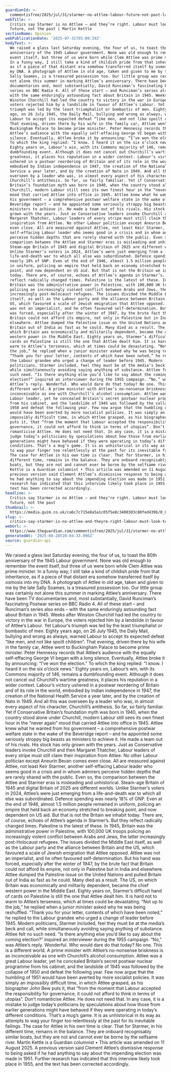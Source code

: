 ```yaml
---
guardianId: >-
  commentisfree/2025/jul/31/starmer-no-attlee-labour-future-not-past-labour-leaders-in-shadow
webTitle: >-
  Critics say Starmer is no Attlee – and they’re right. Labour must look to the
  future, not the past | Martin Kettle
sectionName: Opinion
webPublicationDate: '2025-07-31T05:00:39Z'
bodyText: >-
  We raised a glass last Saturday evening, the four of us, to toast the 80th
  anniversary of the 1945 Labour government. None was old enough to remember the
  event itself, but three of us were born while Clem Attlee was prime minister.
  In a funny way, I still take a kind of childish pride from that inheritance,
  as if a piece of that distant era somehow transferred itself by osmosis into
  my DNA. A photograph of Attlee in old age, taken and given to me by the late
  Sally Soames, is a treasured possession too. Our little group was certainly
  not alone this summer in marking Attlee’s anniversary. There have been TV
  documentaries and, most substantially, David Runciman’s fascinating Postwar
  series on BBC Radio 4. All of these start – and Runciman’s series also ends –
  with the same enduringly astounding fact about Britain in 1945. Weeks after
  Winston Churchill had led the country to victory in the war in Europe, the
  voters rejected him by a landslide in favour of Attlee’s Labour. Yet Labour’s
  triumph was led by the least triumphalist or bombastic of men. Eighty years
  ago, on 26 July 1945, the Daily Mail, bullying and wrong as always, warned
  Labour to accept its expected defeat “like men, and not like spoilt children”.
  That evening, driven there by his wife in the family car, Attlee went to
  Buckingham Palace to become prime minister. Peter Hennessy records that
  Attlee’s audience with the equally self-effacing George VI began with a long
  silence. Eventually, Attlee broke it by announcing: “I’ve won the election.”
  To which the king replied: “I know. I heard it on the six o’clock news.”
  Eighty years on, Labour’s win, with its Commons majority of 146, remains a
  dumbfounding event. Although it does not cancel out Churchill’s wartime
  greatness, it places his reputation in a wider context. Labour’s victory
  ushered in a postwar reordering of Britain and of its role in the world,
  embodied by Indian independence in 1947, the creation of the National Health
  Service a year later, and by the creation of Nato in 1949. And all this was
  overseen by a leader who was, in almost every aspect of his character,
  Churchill’s antithesis. So far, so fairly familiar. Yet if Conservative
  Britain’s foundation myth was born in 1940, when the country stood alone under
  Churchill, modern Labour still sees its own finest hour in the “never again”
  mood that carried Attlee into office in 1945. Attlee knew what he wanted from
  his government – a comprehensive postwar welfare state in the wake of the
  Beveridge report – and he appointed some seriously stroppy big beasts as
  ministers to achieve it. He made a team out of his rivals. His stock has only
  grown with the years. Just as Conservative leaders invoke Churchill and then
  Margaret Thatcher, Labour leaders of every stripe must still claim their
  inspiration from Attlee. No other Labour politician except Aneurin Bevan comes
  even close. All are measured against Attlee, not least Keir Starmer, another
  self-effacing Labour leader who seems good in a crisis and in whom admirers
  perceive hidden depths that are rarely shared with the public. Even so, the
  comparison between the Attlee and Starmer eras is misleading and unhistorical.
  Steam-age Britain of 1945 and digital Britain of 2025 are different worlds.
  Unlike Starmer’s voters in 2024, Attlee’s were just emerging from a
  life-and-death war to which all else was subordinated. Defence spending was
  nearly 18% of GNP. Even at the end of 1946, almost 1.5 million people remained
  in uniform, policing an empire that held back an economy stretched to breaking
  point, and now dependent on US aid. But that is not the Britain we inhabit
  today. There are, of course, echoes of Attlee’s agenda in Starmer’s. But they
  reflect radically changed times. Palestine is the latest of these. In 1945,
  Britain was the administrative power in Palestine, with 100,000 UK troops
  policing an increasingly violent conflict between Arabs and Jews, the latter
  increasingly post-Holocaust refugees. The issues divided the Middle East
  itself, as well as the Labour party and the alliance between Britain and the
  US, which favoured a scale of Jewish emigration that Attlee opposed. Attlee
  was not an imperialist, and he often favoured self-determination. But his hand
  was forced, especially after the winter of 1947, by the brute fact that
  Britain could not afford its empire, not only in Palestine but in India and
  elsewhere. Attlee dumped the Palestine issue on the United Nations and pulled
  Britain out of India as fast as he could. Many died as a result. The US, on
  which Britain was economically and militarily dependent, became the chief
  western power in the Middle East. Eighty years on, Starmer’s difficult hand of
  cards on Palestine is still the one that Attlee dealt him. It is hard not to
  warm to Attlee’s terseness, which at times could be devastating. “Not up to
  the job,” he replied when a junior minister asked why he was being reshuffled.
  “Thank you for your letter, contents of which have been noted,” he replied to
  the Labour grandee who urged a change of leader before 1945. Modern
  politicians, Starmer included, feel they must be at the media’s beck and call,
  while simultaneously avoiding saying anything of substance. Attlee felt no
  such need. “Is there anything else you’d like to say about the coming
  election?” inquired an interviewer during the 1955 campaign. “No,” was
  Attlee’s reply. Wonderful. Who would dare do that today? No one. This is a
  different world. A prime minister with Attlee’s no-nonsense briskness is as
  inconceivable as one with Churchill’s alcohol consumption. Attlee was a great
  Labour leader, yet he concealed Britain’s secret postwar nuclear programme
  from his cabinet, and the landslide of 1945 was followed by the collapse of
  1950 and defeat the following year. Few now argue that the humbling of 1951
  would have been averted by more socialist policies. It was simply an
  impossibly difficult time, in which Attlee grasped, as his biographer John Bew
  puts it, that “from the moment that Labour accepted the responsibility for
  governance, it could not afford to think in terms of utopias”. Don’t
  romanticise Attlee. He does not need that. In any case, it is a mistake to
  judge today’s politicians by speculations about how those from earlier
  generations might have behaved if they were operating in today’s different
  conditions. That’s a mug’s game. It is as unhistorical in its way as attempts
  to wag your finger too relentlessly at the past for its inevitable failings.
  The case for Attlee in his own time is clear. That for Starmer, in his
  different time, remains in the balance. They are onboard recognisably similar
  boats, but they are not and cannot ever be borne by the selfsame river. Martin
  Kettle is a Guardian columnist • This article was amended on 11 August 2025. A
  previous version said Clement Attlee’s dismissive response to being asked if
  he had anything to say about the impending election was made in 1951. Further
  research has indicated that this interview likely took place in 1955, and the
  text has been corrected accordingly.
headline: >-
  Critics say Starmer is no Attlee – and they’re right. Labour must look to the
  future, not the past
thumbnail: >-
  https://media.guim.co.uk/ca6c7c715e8a5a1c05f5e8c3400303c80fed439b/0_0_5000_4000/500.jpg
slug: >-
  critics-say-starmer-is-no-attlee-and-theyre-right-labour-must-look-to-the-future-not-the-past-or-martin-kettle
webUrl: >-
  https://www.theguardian.com/commentisfree/2025/jul/31/starmer-no-attlee-labour-future-not-past-labour-leaders-in-shadow
generatedAt: '2025-08-28T20:04:33.096Z'
source: guardian-api
---
```

We raised a glass last Saturday evening, the four of us, to toast the 80th anniversary of the 1945 Labour government. None was old enough to remember the event itself, but three of us were born while Clem Attlee was prime minister. In a funny way, I still take a kind of childish pride from that inheritance, as if a piece of that distant era somehow transferred itself by osmosis into my DNA. A photograph of Attlee in old age, taken and given to me by the late Sally Soames, is a treasured possession too. Our little group was certainly not alone this summer in marking Attlee’s anniversary. There have been TV documentaries and, most substantially, David Runciman’s fascinating Postwar series on BBC Radio 4. All of these start – and Runciman’s series also ends – with the same enduringly astounding fact about Britain in 1945. Weeks after Winston Churchill had led the country to victory in the war in Europe, the voters rejected him by a landslide in favour of Attlee’s Labour. Yet Labour’s triumph was led by the least triumphalist or bombastic of men. Eighty years ago, on 26 July 1945, the Daily Mail, bullying and wrong as always, warned Labour to accept its expected defeat “like men, and not like spoilt children”. That evening, driven there by his wife in the family car, Attlee went to Buckingham Palace to become prime minister. Peter Hennessy records that Attlee’s audience with the equally self-effacing George VI began with a long silence. Eventually, Attlee broke it by announcing: “I’ve won the election.” To which the king replied: “I know. I heard it on the six o’clock news.” Eighty years on, Labour’s win, with its Commons majority of 146, remains a dumbfounding event. Although it does not cancel out Churchill’s wartime greatness, it places his reputation in a wider context. Labour’s victory ushered in a postwar reordering of Britain and of its role in the world, embodied by Indian independence in 1947, the creation of the National Health Service a year later, and by the creation of Nato in 1949. And all this was overseen by a leader who was, in almost every aspect of his character, Churchill’s antithesis. So far, so fairly familiar. Yet if Conservative Britain’s foundation myth was born in 1940, when the country stood alone under Churchill, modern Labour still sees its own finest hour in the “never again” mood that carried Attlee into office in 1945. Attlee knew what he wanted from his government – a comprehensive postwar welfare state in the wake of the Beveridge report – and he appointed some seriously stroppy big beasts as ministers to achieve it. He made a team out of his rivals. His stock has only grown with the years. Just as Conservative leaders invoke Churchill and then Margaret Thatcher, Labour leaders of every stripe must still claim their inspiration from Attlee. No other Labour politician except Aneurin Bevan comes even close. All are measured against Attlee, not least Keir Starmer, another self-effacing Labour leader who seems good in a crisis and in whom admirers perceive hidden depths that are rarely shared with the public. Even so, the comparison between the Attlee and Starmer eras is misleading and unhistorical. Steam-age Britain of 1945 and digital Britain of 2025 are different worlds. Unlike Starmer’s voters in 2024, Attlee’s were just emerging from a life-and-death war to which all else was subordinated. Defence spending was nearly 18% of GNP. Even at the end of 1946, almost 1.5 million people remained in uniform, policing an empire that held back an economy stretched to breaking point, and now dependent on US aid. But that is not the Britain we inhabit today. There are, of course, echoes of Attlee’s agenda in Starmer’s. But they reflect radically changed times. Palestine is the latest of these. In 1945, Britain was the administrative power in Palestine, with 100,000 UK troops policing an increasingly violent conflict between Arabs and Jews, the latter increasingly post-Holocaust refugees. The issues divided the Middle East itself, as well as the Labour party and the alliance between Britain and the US, which favoured a scale of Jewish emigration that Attlee opposed. Attlee was not an imperialist, and he often favoured self-determination. But his hand was forced, especially after the winter of 1947, by the brute fact that Britain could not afford its empire, not only in Palestine but in India and elsewhere. Attlee dumped the Palestine issue on the United Nations and pulled Britain out of India as fast as he could. Many died as a result. The US, on which Britain was economically and militarily dependent, became the chief western power in the Middle East. Eighty years on, Starmer’s difficult hand of cards on Palestine is still the one that Attlee dealt him. It is hard not to warm to Attlee’s terseness, which at times could be devastating. “Not up to the job,” he replied when a junior minister asked why he was being reshuffled. “Thank you for your letter, contents of which have been noted,” he replied to the Labour grandee who urged a change of leader before 1945. Modern politicians, Starmer included, feel they must be at the media’s beck and call, while simultaneously avoiding saying anything of substance. Attlee felt no such need. “Is there anything else you’d like to say about the coming election?” inquired an interviewer during the 1955 campaign. “No,” was Attlee’s reply. Wonderful. Who would dare do that today? No one. This is a different world. A prime minister with Attlee’s no-nonsense briskness is as inconceivable as one with Churchill’s alcohol consumption. Attlee was a great Labour leader, yet he concealed Britain’s secret postwar nuclear programme from his cabinet, and the landslide of 1945 was followed by the collapse of 1950 and defeat the following year. Few now argue that the humbling of 1951 would have been averted by more socialist policies. It was simply an impossibly difficult time, in which Attlee grasped, as his biographer John Bew puts it, that “from the moment that Labour accepted the responsibility for governance, it could not afford to think in terms of utopias”. Don’t romanticise Attlee. He does not need that. In any case, it is a mistake to judge today’s politicians by speculations about how those from earlier generations might have behaved if they were operating in today’s different conditions. That’s a mug’s game. It is as unhistorical in its way as attempts to wag your finger too relentlessly at the past for its inevitable failings. The case for Attlee in his own time is clear. That for Starmer, in his different time, remains in the balance. They are onboard recognisably similar boats, but they are not and cannot ever be borne by the selfsame river. Martin Kettle is a Guardian columnist • This article was amended on 11 August 2025. A previous version said Clement Attlee’s dismissive response to being asked if he had anything to say about the impending election was made in 1951. Further research has indicated that this interview likely took place in 1955, and the text has been corrected accordingly.
